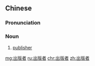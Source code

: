 ==Chinese==
{{zh-forms|type=21}}

===Pronunciation===
{{zh-pron
|m=chūbǎnzhě
|c=ceot1 baan2 ze2
|cat=n
}}

===Noun===
{{zh-noun}}

# [[publisher]]

[[mg:出版者]]
[[ru:出版者]]
[[chr:出版者]]
[[zh:出版者]]